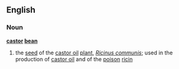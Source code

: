 ==English==
===Noun===
{{wikipedia}}
'''[[castor]] [[bean]]'''
# the [[seed]] of the [[castor oil]] [[plant]], ''[[Ricinus communis]]''; used in the production of [[castor oil]] and of the [[poison]] [[ricin]]